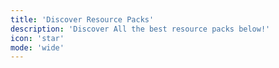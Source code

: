 ```yaml
---
title: 'Discover Resource Packs'
description: 'Discover All the best resource packs below!'
icon: 'star'
mode: 'wide'
---
```



<CardGroup cols={2}>
  <HeroCard
    img="https://cdn.modrinth.com/data/5aPp18Lx/images/2306a8172f5af204fdead74b7966774cbe3c381a.png"
    title="3D Default"
    description="A light-weight resource pack mainly provide vanilla-look 3D models"
    href="/resourcepacks/3ddefault"
  />
  <HeroCard
    img="https://cdn.modrinth.com/data/ti9eZ3CP/images/910765dbb6130f0412457770b7620568ee76be08.png"
    title="3D Ladders"
    description="Changes and improves the model for the ladders making them 3D!"
    href="/resourcepacks/3dladders"
  />
  <HeroCard
    img="https://cdn.modrinth.com/data/PUUpX2qq/images/2b8291d8f58d8e137ab3b764a6e163a0bd176e36.webp"
    title="Alacrity"
    description="32x resource pack with crazy attention to details" 
    href="/resourcepacks/alacrity"
  />
  <HeroCard
    img="https://pbs.twimg.com/media/EGDycGOW4AISrw3?format=jpg&name=large"
    title="Barebones"
    description="Minecraft with the style of the trailers"
    href="/resourcepacks/barebones"
  />
  <HeroCard
    img="https://cdn.modrinth.com/data/ivUZsvzp/images/b3b60a1cb5aa4565dab50d6766c7acf5085605b6.png"
    title="Better Flame Particles"
    description="This small resource pack changes the flame and soul flame particles to animated versions."
    href="/resourcepacks/betterflameparticles"
  />
  <HeroCard
    img="https://raw.githubusercontent.com/proxyorg/optimism/main/images/bl-1.png"
    title="Better Lanterns"
    description="Makes Lanterns and Chains 3D"
    href="/resourcepacks/betterlanterns" 
  />
  <HeroCard
    img="https://raw.githubusercontent.com/proxyorg/optimism/main/images/bvb-1.png"
    title="BetterVanillaBuilding"
    description="Not only a retexture, but a texturepack that contains additional blocks, items and biome varieties. "
    href="/resourcepacks/bettervanillabuilding" 
  />
  <HeroCard
    img="https://github.com/proxyorg/optimism/blob/main/images/bee-1.gif?raw=true"
    title="Blinking Ender Eyes"
    description="Adds Creepy, Random Blinking to End Portal Blocks and Ender Eyes"
    href="/resourcepacks/blinkingendereyes" 
  />
  <HeroCard
    img="https://i.imgur.com/H9quqRX.png"
    title="Fancy Beds"
    description="Changes the beds to be more fancy and cute!"
    href="/resourcepacks/betterbeds"
  />
</CardGroup>